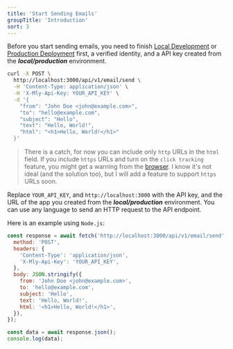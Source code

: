 ```yaml
---
title: 'Start Sending Emails'
groupTitle: 'Introduction'
sort: 3
---
```


Before you start sending emails, you need to finish [Local Development](/guides/local-development) or [Production Deployment](/guides/deployment) first, a verified identity, and a API key created from the **_local/production_** environment.

```bash
curl -X POST \
  http://localhost:3000/api/v1/email/send \
  -H 'Content-Type: application/json' \
  -H 'X-Mly-Api-Key: YOUR_API_KEY' \
  -d '{
    "from": "John Doe <john@example.com>",
    "to": "hello@example.com",
    "subject": "Hello",
    "text": "Hello, World!",
    "html": "<h1>Hello, World!</h1>"
  }'
```

> There is a catch, for now you can include only `http` URLs in the `html` field. If you include `https` URLs and turn on the `click tracking` feature, you might get a warning from the [browser](https://github.com/arikchakma/mly.fyi/issues/26). I know it's not ideal (and the solution too), but I will add a feature to support `https` URLs soon.

Replace `YOUR_API_KEY`, and `http://localhost:3000` with the API key, and the URL of the app you created from the **_local/production_** environment. You can use any language to send an HTTP request to the API endpoint.

Here is an example using `Node.js`:

```javascript
const response = await fetch('http://localhost:3000/api/v1/email/send', {
  method: 'POST',
  headers: {
    'Content-Type': 'application/json',
    'X-Mly-Api-Key': 'YOUR_API_KEY',
  },
  body: JSON.stringify({
    from: 'John Doe <john@example.com>',
    to: 'hello@example.com',
    subject: 'Hello',
    text: 'Hello, World!',
    html: '<h1>Hello, World!</h1>',
  }),
});

const data = await response.json();
console.log(data);
```

